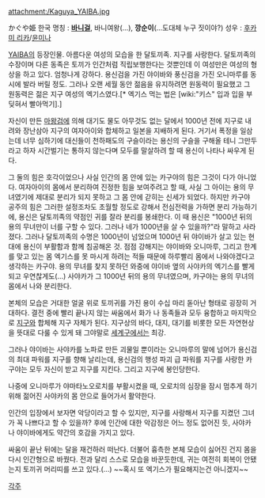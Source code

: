 attachment:/Kaguya_YAIBA.jpg

かぐや姫
한국 명칭 : '''[[바니걸]]''', 바니여왕(…), '''깡순이'''(...도대체 누구 짓이야?)
성우 : [[후카미 리카]]/[[윤미나]]

[[YAIBA]]의 등장인물. 아름다운 여성의 모습을 한 달토끼족. 지구를 사랑한다. 달토끼족의 수장이며 다른 동족은 토끼가 인간처럼 직립보행한다는 것뿐인데 이 여성만은 여성의 형상을 하고 있다. 엄청나게 강하다. 용신검을 가진 야이바와 풍신검을 가진 오니마루를 동시에 발라 버릴 정도. 그러나 오랜 세월 동안 젊음을 유지하려면 원동력이 필요했고 그 원동력은 젊은 지구 여성의 엑기스였다.[* 엑기스 먹는 법은 [wiki:"키스" 입과 입을 부딪혀서 빨아먹기].]

자신이 만든 [[마왕검]]에 의해 대기도 물도 아무것도 없는 달에서 1000년 전에 지구로 내려와 장난삼아 지구의 여자아이와 합체하고 일본을 지배하게 된다. 거기서 폭정을 일삼는데 너무 심하기에 대신들이 천하패도의 구슬이라는 용신의 구슬을 구해올 테니 그만두라고 하자 시간벌기는 통하지 않는다며 모두를 말살하려 할 때 용신이 나타나 싸우게 된다.

그 둘의 힘은 호각이었으나 사실 인간의 몸 안에 있는 카구야의 힘은 그것이 다가 아니었다. 여자아이의 몸에서 분리하여 진정한 힘을 보여주려고 할 때, 사실 그 아이는 용의 무녀였기에 제대로 분리가 되지 못하고 그 몸 안에 갇히는 신세가 되었다. 하지만 카구야 공주의 힘은 그러한 설정조차도 초월할 정도로 강해서 전심전력을 가하면 분리 가능하기에, 용신은 달토끼족의 약점인 귀를 잘라 분리를 봉쇄한다. 이 때 용신은 "1000년 뒤의 용의 무녀만이 너를 구할 수 있다. 그러나 네가 1000년을 살 수 있을까?"라 말하고 사라졌다. 그러나 달토끼족의 수명은 1000년이 넘었으며 1000년 뒤 야이바가 살고 있는 현대에 용신이 부활함과 함께 침공해온 것. 점점 강해지는 야이바와 오니마루, 그리고 한계를 맞고 있는 몸 엑기스를 못 마시게 하려는 적들 때문에 하루빨리 몸에서 나와야겠다고 생각하는 카구야. 용의 무녀를 찾지 못하던 와중에 야이바 옆의 사야카의 엑기스를 빨게 되고 우연찮게도(...) 사야카가 그 1000년 뒤의 용의 무녀였으며, 카구야는 용의 무녀의 몸에서 나와 분리한다.

본체의 모습은 거대한 얼굴 위로 토끼귀를 가진 용이 수십 마리 돋아난 형태로 굉장히 거대하다. 결전 중에 빨리 끝나지 않는 싸움에서 화가 나 동족들과 모두 융합하고 마지막으로 [[지구]]와 합체해 지구 자체가 된다. 지구상의 바다, 대지, 대기를 비롯한 모든 자연현상을 뜻대로 다룰 수 있게 돼 그야말로 [[세계구]]에서는 최강.

그러나 야이바는 사야카를 노파로 만든 괴물일 뿐이라는 오니마루의 말에 넘어가 용신검의 최대 파워를 지구를 향해 날리는데, 용신검의 행성 파괴 급 파워를 지구를 사랑한 카구야는 모두 자신이 받고 지구를 지킨다. 그리고 지구에 봉인당한다.

나중에 오니마루가 야마타노오로치를 부활시켰을 때, 오로치의 심장을 잠시 멈추게 하기 위해 젊어진 사야카의 몸 안으로 들어가서 활약한다.

인간의 입장에서 보자면 악당이라고 할 수 있지만, 지구를 사랑해서 지구를 지켰던 그녀가 꼭 나쁘다고 할 수 있을까? 후에 인간에 대한 악감정은 어느 정도 없어진 듯, 사야카나 야이바에게도 약간의 호감을 가지고 있다.

싸움이 끝난 뒤에는 달을 재건하러 떠난다. 더불어 흉측한 본체 모습이 싫어진 건지 몸을 다시 인간형으로 바꿨다. 전과 달리 스스로 모습을 바꾼듯한데, 귀는 여전히 회복이 안됐는지 토끼귀 머리띠를 쓰고 있다.(...) ~~혹시 또 엑기스가 필요해지는건 아니겠지~~

[[각주]]
